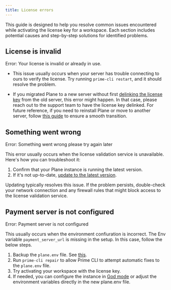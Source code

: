```yaml
---
title: License errors
---
```


This guide is designed to help you resolve common issues encountered while activating the license key for a workspace. Each section includes potential causes and step-by-step solutions for identified problems.

## License is invalid

<div style={{color:"red"}}> 
    Error: Your license is invalid or already in use. 
</div>


- This issue usually occurs when your server has trouble connecting to ours to verify the license. Try running `prime-cli restart`, and it should resolve the problem.

- If you migrated Plane to a new server without first [delinking the license key](https://docs.plane.so/workspaces-and-users/upgrade-plan#delink-license-key) from the old server, this error might happen. In that case, please reach out to the support team to have the license key delinked. For future reference, if you need to reinstall Plane or move to another server, follow [this guide](/self-hosting/manage/migrate-plane) to ensure a smooth transition.

## Something went wrong

<div style={{color:"red"}}> 
    Error: Something went wrong please try again later 
</div>

This error usually occurs when the license validation service is unavailable. Here's how you can troubleshoot it:

1. Confirm that your Plane instance is running the latest version.
2. If it's not up-to-date, [update to the latest version](/self-hosting/manage/upgrade-plane#prerequisites).

Updating typically resolves this issue. If the problem persists, double-check your network connection and any firewall rules that might block access to the license validation service.

## Payment server is not configured

<div style={{color:"red"}}> 
    Error: Payment server is not configured
</div>

This usually occurs when the environment confiuration is incorrect. The  Env variable `payment_server_url` is missing in the setup. In this case, follow the below steps.

1. Backup the `plane.env` file. See [this](http://localhost:3000/self-hosting/manage/backup-restore#backup-plane-env).
2. Run `prime-cli repair` to allow Prime CLI to attempt automatic fixes to the `plane.env` file.
3. Try activating your workspace with the license key.
3. If needed, you can configure the instance in [God mode](/self-hosting/govern/instance-admin#settings) or adjust the environment variables directly in the new plane.env file.




